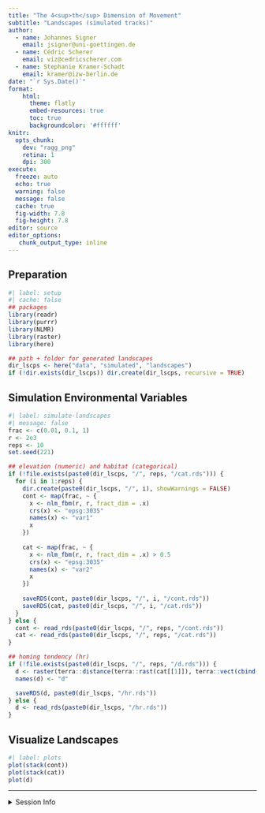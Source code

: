```yaml
---
title: "The 4<sup>th</sup> Dimension of Movement"
subtitle: "Landscapes (simulated tracks)"
author:
  - name: Johannes Signer
    email: jsigner@uni-goettingen.de
  - name: Cédric Scherer
    email: viz@cedricscherer.com
  - name: Stephanie Kramer-Schadt
    email: kramer@izw-berlin.de
date: "`r Sys.Date()`"
format:
    html: 
      theme: flatly
      embed-resources: true
      toc: true
      backgroundcolor: '#ffffff'
knitr:
  opts_chunk:    
    dev: "ragg_png"
    retina: 1
    dpi: 300
execute:
  freeze: auto
  echo: true
  warning: false
  message: false
  cache: true
  fig-width: 7.8
  fig-height: 7.8
editor: source
editor_options:
   chunk_output_type: inline
---
```


## Preparation

```r
#| label: setup
#| cache: false
## packages
library(readr)
library(purrr)
library(NLMR)
library(raster)
library(here)

## path + folder for generated landscapes
dir_lscps <- here("data", "simulated", "landscapes")
if (!dir.exists(dir_lscps)) dir.create(dir_lscps, recursive = TRUE)
```


## Simulation Environmental Variables 

```r
#| label: simulate-landscapes
#| message: false
frac <- c(0.01, 0.1, 1)
r <- 2e3
reps <- 10
set.seed(221)

## elevation (numeric) and habitat (categorical)
if (!file.exists(paste0(dir_lscps, "/", reps, "/cat.rds"))) {
  for (i in 1:reps) {
    dir.create(paste0(dir_lscps, "/", i), showWarnings = FALSE)
    cont <- map(frac, ~ {
      x <- nlm_fbm(r, r, fract_dim = .x)
      crs(x) <- "epsg:3035"
      names(x) <- "var1"
      x
    })
  
    cat <- map(frac, ~ {
      x <- nlm_fbm(r, r, fract_dim = .x) > 0.5
      crs(x) <- "epsg:3035"
      names(x) <- "var2"
      x
    })
  
    saveRDS(cont, paste0(dir_lscps, "/", i, "/cont.rds"))
    saveRDS(cat, paste0(dir_lscps, "/", i, "/cat.rds"))
  }
} else {
  cont <- read_rds(paste0(dir_lscps, "/", reps, "/cont.rds"))
  cat <- read_rds(paste0(dir_lscps, "/", reps, "/cat.rds"))
}

## homing tendency (hr)
if (!file.exists(paste0(dir_lscps, "/", reps, "/d.rds"))) {
  d <- raster(terra::distance(terra::rast(cat[[1]]), terra::vect(cbind(r/2, r/2), crs = "epsg:3035")))
  names(d) <- "d"

  saveRDS(d, paste0(dir_lscps, "/hr.rds"))
} else {
  d <- read_rds(paste0(dir_lscps, "/hr.rds"))
}
```


## Visualize Landscapes

```r
#| label: plots
plot(stack(cont))
plot(stack(cat))
plot(d)
```

*** 
  
<details><summary>Session Info</summary>
  
```r
git2r::repository()
devtools::session_info()
```

</details>
